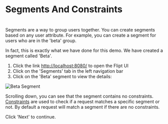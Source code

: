 # Segments And Constraints
#
Segments are a way to group users together. You can create segments based on any user attribute. For example, you can create a segment for users who are in the 'beta' group.

In fact, this is exactly what we have done for this demo. We have created a segment called 'Beta'.

1. Click the link [http://localhost:8080/](http://localhost:8080/) to open the Flipt UI
2. Click on the 'Segments' tab in the left navigation bar
3. Click on the 'Beta' segment to view the details:

![Beta Segment](/images/advanced/beta-segment.png)

Scrolling down, you can see that the segment contains no constraints. [Constraints](https://www.flipt.io/docs/concepts#constraints) are used to check if a request matches a specific segment or not. By default a request will match a segment if there are no constraints.

Click 'Next' to continue.
